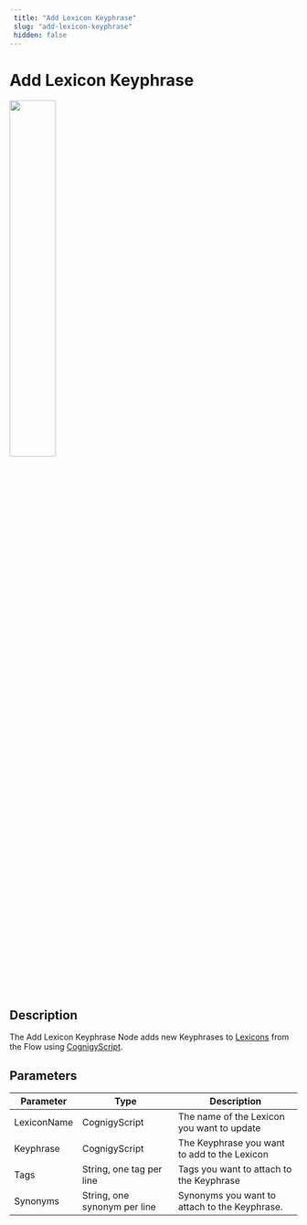 ```yaml
---
 title: "Add Lexicon Keyphrase" 
 slug: "add-lexicon-keyphrase" 
 hidden: false 
---
```

# Add Lexicon Keyphrase

<Frame>
  <img class="image-center" src="../../../../../_assets/ai/build/node-reference/ai/add-lexicon-keyphrase.png" width="40%" />
</Frame>

## Description

The Add Lexicon Keyphrase Node adds new Keyphrases to [Lexicons](../../../empower/nlu/slots-and-lexicons/lexicons.md) from the Flow using [CognigyScript](../../cognigyscript.md).

## Parameters

| Parameter   | Type                         | Description                                   |
|-------------|------------------------------|-----------------------------------------------|
| LexiconName | CognigyScript                | The name of the Lexicon you want to update    |
| Keyphrase   | CognigyScript                | The Keyphrase you want to add to the Lexicon  |
| Tags        | String, one tag per line     | Tags you want to attach to the Keyphrase      |
| Synonyms    | String, one synonym per line | Synonyms you want to attach to the Keyphrase. |
